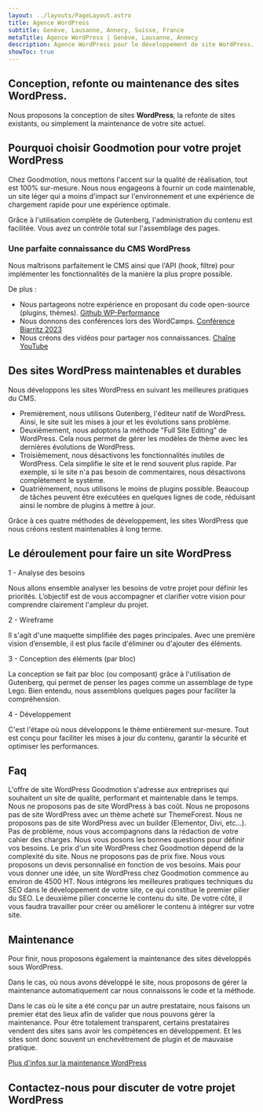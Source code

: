 ```yaml
---
layout: ../layouts/PageLayout.astro
title: Agence WordPress
subtitle: Genève, Lausanne, Annecy, Suisse, France
metaTitle: Agence WordPress | Genève, Lausanne, Annecy
description: Agence WordPress pour le développement de site WordPress. la refonte et la maintenance de votre site WordPress.
showToc: true
---
```




## Conception, refonte ou maintenance des sites WordPress.

Nous proposons la conception de sites **WordPress**, la refonte de sites existants, ou simplement la maintenance de votre site actuel.

## Pourquoi choisir Goodmotion pour votre projet WordPress

Chez Goodmotion, nous mettons l'accent sur la qualité de réalisation, tout est 100% sur-mesure. Nous nous engageons à fournir un code maintenable, un site léger qui a moins d'impact sur l'environnement et une expérience de chargement rapide pour une expérience optimale.

Grâce à l'utilisation complète de Gutenberg, l'administration du contenu est facilitée. Vous avez un contrôle total sur l'assemblage des pages.

### Une parfaite connaissance du CMS WordPress

Nous maîtrisons parfaitement le CMS ainsi que l'API (hook, filtre) pour implémenter les fonctionnalités de la manière la plus propre possible.

De plus :

- Nous partageons notre expérience en proposant du code open-source (plugins, thèmes). [Github WP-Performance](https://github.com/WP-Performance)
- Nous donnons des conférences lors des WordCamps. [Conférence Biarritz 2023](https://videopress.com/v/7nvpcWAB)
- Nous créons des vidéos pour partager nos connaissances. [Chaîne YouTube](https://www.youtube.com/channel/UCx8Sx_WiRkT5e14CTAhr5cA)

## Des sites WordPress maintenables et durables

Nous développons les sites WordPress en suivant les meilleures pratiques du CMS.

- Premièrement, nous utilisons Gutenberg, l'éditeur natif de WordPress. Ainsi, le site suit les mises à jour et les évolutions sans problème.
- Deuxièmement, nous adoptons la méthode "Full Site Editing" de WordPress. Cela nous permet de gérer les modèles de thème avec les dernières évolutions de WordPress.
- Troisièmement, nous désactivons les fonctionnalités inutiles de WordPress. Cela simplifie le site et le rend souvent plus rapide. Par exemple, si le site n'a pas besoin de commentaires, nous désactivons complètement le système.
- Quatrièmement, nous utilisons le moins de plugins possible. Beaucoup de tâches peuvent être exécutées en quelques lignes de code, réduisant ainsi le nombre de plugins à mettre à jour.

Grâce à ces quatre méthodes de développement, les sites WordPress que nous créons restent maintenables à long terme.

## Le déroulement pour faire un site WordPress

1 - Analyse des besoins

Nous allons ensemble analyser les besoins de votre projet pour définir les priorités. L’objectif est de vous accompagner et clarifier votre vision pour comprendre clairement l'ampleur du projet.

2 - Wireframe

Il s'agit d'une maquette simplifiée des pages principales. Avec une première vision d’ensemble, il est plus facile d'éliminer ou d'ajouter des éléments.

3 - Conception des éléments (par bloc)

La conception se fait par bloc (ou composant) grâce à l'utilisation de Gutenberg, qui permet de penser les pages comme un assemblage de type Lego. Bien entendu, nous assemblons quelques pages pour faciliter la compréhension.

4 - Développement

C'est l'étape où nous développons le thème entièrement sur-mesure. Tout est conçu pour faciliter les mises à jour du contenu, garantir la sécurité et optimiser les performances.



## Faq

<Faq title="A qui s'adresse l'offre de site WordPress Goodmotion" name="mtn-wp">
L'offre de site WordPress Goodmotion s'adresse aux entreprises qui souhaitent un site de qualité, performant et maintenable dans le temps. Nous ne proposons pas de site WordPress à bas coût. Nous ne proposons pas de site WordPress avec un thème acheté sur ThemeForest. Nous ne proposons pas de site WordPress avec un builder (Elementor, Divi, etc...).
</Faq>
<Faq title="Je n'ai pas de cahier des charges" name="mtn-wp">
Pas de problème, nous vous accompagnons dans la rédaction de votre cahier des charges. Nous vous posons les bonnes questions pour définir vos besoins.
</Faq>
<Faq title="Quel est le prix pour un site WordPress chez Goodmotion ?" name="mtn-wp">
Le prix d'un site WordPress chez Goodmotion dépend de la complexité du site. Nous ne proposons pas de prix fixe. Nous vous proposons un devis personnalisé en fonction de vos besoins. Mais pour vous donner une idée, un site WordPress chez Goodmotion commence au environ de 4500 HT.
</Faq>
<Faq title="Comment se passe le SEO du site ?" name="mtn-wp">
Nous intégrons les meilleures pratiques techniques du SEO dans le développement de votre site, ce qui constitue le premier pilier du SEO. Le deuxième pilier concerne le contenu du site. De votre côté, il vous faudra travailler pour créer ou améliorer le contenu à intégrer sur votre site.
</Faq>



## Maintenance

Pour finir, nous proposons également la maintenance des sites développés sous WordPress.

Dans le cas, où nous avons développé le site, nous proposons de gérer la maintenance automatiquement car nous connaissons le code et la méthode.

Dans le cas où le site a été conçu par un autre prestataire, nous faisons un premier état des lieux afin de valider que nous pouvons gérer la maintenance.
Pour être totalement transparent, certains prestataires vendent des sites sans avoir les compétences en développement. Et les sites sont donc souvent un enchevêtrement de plugin et de mauvaise pratique.

[Plus d'infos sur la maintenance WordPress](/services/maintenance-wordpress)


## Contactez-nous pour discuter de votre projet WordPress

<ContactForm client:visible/>

<br />
<br />
<br />